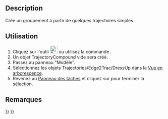 <languages/>

{{Docnav/fr
|[[Robot_TrajectoryDressUp/fr|Habillage de trajectoire]]
|
|[[Robot_Workbench/fr|Atelier Robot]]
|IconL=Robot_TrajectoryDressUp.svg
|IconR=
|IconC=Workbench_Robot.svg
}}

{{GuiCommand/fr
|Name=Robot TrajectoryCompound
|Name/fr=Robot Groupement de trajectoires
|MenuLocation=Robot → Groupement de trajectoires
|Workbenches=[[Robot_Workbench/fr|Robot]]
}}

==Description==

Crée un groupement à partir de quelques trajectoires simples.

<span id="Usage"></span>
==Utilisation==

# Cliquez sur l'outil [[Image:Robot_TrajectoryCompound.svg|24px]] ou utilisez la commande {{MenuCommand|Robot → Groupement de trajectoires}}.
# Un objet TrajectoryCompound vide sera créé.
# Passez au panneau "Modèle".
# Sélectionnez les objets Trajectories/Edge2Trac/DressUp dans la [[Tree_view/fr|Vue en arborescence]].
# Revenez au [[Task_panel/fr|Panneau des tâches]] et cliquez sur {{KEY|OK}} pour terminer la sélection.

<span id="Notes"></span>
==Remarques==


{{Docnav/fr
|[[Robot_TrajectoryDressUp/fr|Habillage de trajectoire]]
|
|[[Robot_Workbench/fr|Atelier Robot]]
|IconL=Robot_TrajectoryDressUp.svg
|IconR=
|IconC=Workbench_Robot.svg
}}

{{Robot_Tools_navi{{#translation:}}}}
{{Userdocnavi{{#translation:}}}}